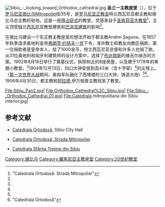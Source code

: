 [[File:Sibiu_-_looking_toward_Orthodox_cathedral.jpg|thumb]]
'''圣三一主教座堂'''（{{lang-ro|Catedrala Sfânta Treime din Sibiu}}），位于[[罗马尼亚|罗马尼亚]][[锡比乌|锡比乌]]Mitropoliei街35号，是[[罗马尼亚正教会|罗马尼亚正教会]]特兰西瓦尼亚都主教和锡比乌总主教的驻地。这是一座[[拜占庭建筑|拜占庭式]]的教堂，灵感来自于[[圣索菲亚大教堂|圣索菲亚大教堂]]<ref name="Mitropoliei">"Catedrala Ortodoxă: Strada Mitropoliei"</ref>，主尖顶受[[特兰西瓦尼亚|特兰西瓦尼亚]]教堂建筑和[[巴洛克建筑|巴洛克建筑]]的影响<ref name="Mitropoliei"/>。

在锡比乌建设一个东正教主教座堂的想法开始于都主教Andrei Şaguna，在1857年秋季请求奥地利皇帝[[弗朗茨·约瑟夫一世|弗朗茨·约瑟夫一世]]下令，准许教士和教友向教区捐款，第一位捐助者是皇帝本人，给了1000金币，特兰西瓦尼亚总督和许多人也捐了款。从31位奥地利和匈牙利建筑师的设计方案中，选择了[[布达佩斯|布达佩斯]]的维吉尔纳吉的方案。1902年8月18日举行了奠基仪式，拆除附近的8座房屋，以及建于1778年的希腊小教堂。<ref name="Treime"/>1904年12月13日，四口大钟安放到高43米（含十字架）<ref name="Mitropoliei"/>的尖塔上。（[[第一次世界大战|第一次世界大战]]期间，奥匈军队融化了西塔楼的三口大钟，铸造大炮）<ref name="Mitropoliei"/><ref name="Treime">"Catedrala Ortodoxă"</ref>。1906年4月30日，都主教和[[阿拉德|阿拉德]],伊万帕普主教祝圣了教堂。

<gallery>
File:Sibiu_Pan2.jpg|
File:Orthodox_Cathedral%2C_Sibiu.jpg|
File:Sibiu_-_Orthodox_Cathedral_01.jpg|
File:Catedrala mitropolitana din Sibiu interior.jpg|
</gallery>

==参考文献==
{{reflist}}
* {{ro icon}} [https://web.archive.org/web/20080425161937/http://www.sibiu.ro/turism/ro/ortodoxa.htm Catedrala Ortodoxă], Sibiu City Hall
* {{ro icon}} [http://www.sibiul.ro/biserici-sibiu/catedrala-ortodoxa.html Catedrala Ortodoxă: Strada Mitropoliei] {{Wayback|url=http://www.sibiul.ro/biserici-sibiu/catedrala-ortodoxa.html |date=20200927180617 }}
* {{ro icon}} [http://www.crestinortodox.ro/Catedrala_Sfanta_Treime_din_Sibiu-360-13904.html Catedrala Sfânta Treime din Sibiu] {{Wayback|url=http://www.crestinortodox.ro/Catedrala_Sfanta_Treime_din_Sibiu-360-13904.html |date=20090111000854 }}
{{coord|45.794523|24.148207|region:RO_type:landmark|name=Holy Trinity Cathedral|display=title}}

[[Category:锡比乌|Category:锡比乌]]

[[Category:羅馬尼亞主教座堂|Category:羅馬尼亞主教座堂]]
[[Category:20世纪教堂|Category:20世纪教堂]]